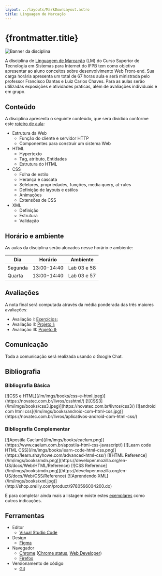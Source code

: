 ```yaml
---
layout: ../layouts/MarkDownLayout.astro
title: Linguagem de Marcação
---
```


# {frontmatter.title}

<img src="/lm/imgs/lm.png" alt="Banner da disciplina" class="hidden md:block" />

A disciplina de [Linguagem de Marcação](/docs/plano-de-ensino.pdf) (LM) do Curso Superior de Tecnologia em Sistemas para Internet do IFPB tem como objetivo apresentar ao aluno conceitos sobre desenvolvimento Web Front-end. Sua carga horária apresenta um total de 67 horas aula e será ministrada pelo professor Francisco Dantas e Luiz Carlos Chaves. Para as aulas serão utilizadas exposições e atividades práticas, além de avaliações individuais e em grupo.

## Conteúdo

A disciplina apresenta o seguinte conteúdo, que será dividido conforme este [roteiro de aula](/lm/classnotes):

- Estrutura da Web
  - Função do cliente e servidor HTTP
  - Componentes para construir um sistema Web
- HTML
  - Hypertexto
  - Tag, atributo, Entidades
  - Estrutura do HTML
- CSS
  - Folha de estilo
  - Herança e cascata
  - Seletores, propriedades, funções, media query, at-rules
  - Definição de layouts e estilos
  - Animações
  - Extensões de CSS
- XML
  - Definição
  - Estrutura
  - Validação

## Horário e ambiente

As aulas da disciplina serão alocados nesse horário e ambiente:

| Dia     | Horário     | Ambiente    |
| ------- | ----------- | ----------- |
| Segunda | 13:00-14:40 | Lab 03 e 58 |
| Quarta  | 13:00-14:40 | Lab 03 e 57 |

## Avaliações

A nota final será computada através da média ponderada das três maiores avaliações:

- Avaliação I: [Exercícios](https://ifpb.github.io/exercises/);
- Avaliação II: [Projeto I](/lm/project);
- Avaliação III: [Projeto II](/lm/project);

## Comunicação

Toda a comunicação será realizada usando o Google Chat.

## Bibliografia

### Bibliografia Básica

<div class="flex gap-2 flex-col md:flex-row flex-wrap">[![CSS e HTML](/lm/imgs/books/css-e-html.jpeg)](https://novatec.com.br/livros/csshtml/)  [![CSS3](/lm/imgs/books/css3.jpeg)](https://novatec.com.br/livros/css3/) [![android com html css](/lm/imgs/books/android-com-html-css.jpg)](https://novatec.com.br/livros/aplicativos-android-com-html-css/)</div>

### Bibliografia Complementar

<div class="flex gap-2 flex-col md:flex-row flex-wrap">[![Apostila Caelum](/lm/imgs/books/caelum.png)](https://www.caelum.com.br/apostila-html-css-javascript/) [![Learn code HTML CSS](/lm/imgs/books/learn-code-html-css.png)](https://learn.shayhowe.com/advanced-html-css/) [![HTML Reference](/lm/imgs/books/mdn.png)](https://developer.mozilla.org/en-US/docs/Web/HTML/Reference) [![CSS Reference](/lm/imgs/books/mdn.png)](https://developer.mozilla.org/en-US/docs/Web/CSS/Reference) [![Aprendendo XML](/lm/imgs/books/xml.jpg)](http://shop.oreilly.com/product/9780596004200.do)</div>

E para completar ainda mais a listagem existe estes [exemplares](https://github.com/vhf/free-programming-books/blob/master/free-programming-books.md) como outros indicações.

## Ferramentas

- Editor
  - [Visual Studio Code](http://code.visualstudio.com)
- Design
  - [Figma](https://www.figma.com/)
- Navegador
  - [Chrome](https://www.google.com/chrome/browser/index.html) ([Chrome status](https://www.chromestatus.com/features), [Web Developer](https://chrome.google.com/webstore/detail/web-developer/bfbameneiokkgbdmiekhjnmfkcnldhhm))
  - [Firefox](https://www.mozilla.org/en-US/firefox/new/)
- Versionamento de código
  - [Git](https://git-scm.com/)

